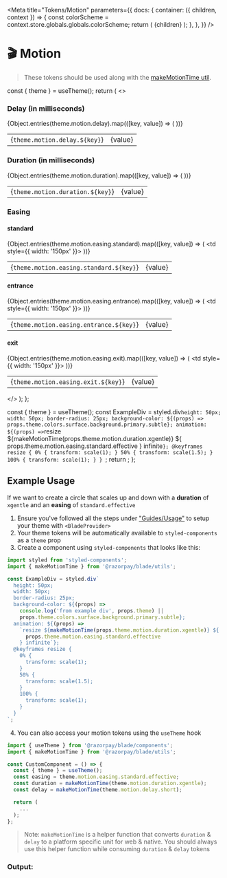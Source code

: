 
<Meta
  title="Tokens/Motion"
  parameters={{
    docs: {
      container: ({ children, context }) => {
        const colorScheme = context.store.globals.globals.colorScheme;
        return (
          <DocsContainer context={context}>
            <BladeProvider
              key={colorScheme}
              themeTokens={bladeTheme}
              colorScheme={colorScheme}
            >
              {children}
            </BladeProvider>
          </DocsContainer>
        );
      },
    },
  }}
/>

# 🎬 Motion

> These tokens should be used along with the [makeMotionTime util](?path=/story/utils-makemotiontime--page).

  const { theme } = useTheme();
  return (
    <>
      <h3>Delay (in milliseconds)</h3>
      <table>
        <tbody>
          {Object.entries(theme.motion.delay).map(([key, value]) => (
            <tr key={key}>
              <td>{`theme.motion.delay.${key}`}</td>
              <td>{value}</td>
            </tr>
          ))}
        </tbody>
      </table>
      <h3>Duration (in milliseconds)</h3>
      <table>
        <tbody>
          {Object.entries(theme.motion.duration).map(([key, value]) => (
            <tr key={key}>
              <td>{`theme.motion.duration.${key}`}</td>
              <td>{value}</td>
            </tr>
          ))}
        </tbody>
      </table>
      <h3>Easing</h3>
      <h4>standard</h4>
      <table>
        <tbody>
          {Object.entries(theme.motion.easing.standard).map(([key, value]) => (
            <tr key={key}>
              <td>{`theme.motion.easing.standard.${key}`}</td>
              <td>{value}</td>
              <td style={{ width: '150px' }}>
                <MovingDiv theme={theme} easing={theme.motion.easing.standard[key]} />
              </td>
            </tr>
          ))}
        </tbody>
      </table>
      <h4>entrance</h4>
      <table>
        <tbody>
          {Object.entries(theme.motion.easing.entrance).map(([key, value]) => (
            <tr key={key}>
              <td>{`theme.motion.easing.entrance.${key}`}</td>
              <td>{value}</td>
              <td style={{ width: '150px' }}>
                <MovingDiv theme={theme} easing={theme.motion.easing.entrance[key]} />
              </td>
            </tr>
          ))}
        </tbody>
      </table>
      <h4>exit</h4>
      <table>
        <tbody>
          {Object.entries(theme.motion.easing.exit).map(([key, value]) => (
            <tr key={key}>
              <td>{`theme.motion.easing.exit.${key}`}</td>
              <td>{value}</td>
              <td style={{ width: '150px' }}>
                <MovingDiv theme={theme} easing={theme.motion.easing.exit[key]} />
              </td>
            </tr>
          ))}
        </tbody>
      </table>
    </>
  );
};

  const { theme } = useTheme();
  const ExampleDiv = styled.div`
    height: 50px;
    width: 50px;
    border-radius: 25px;
    background-color: ${(props) => props.theme.colors.surface.background.primary.subtle};
    animation: ${(props) =>
      `resize ${makeMotionTime(props.theme.motion.duration.xgentle)} ${
        props.theme.motion.easing.standard.effective
      } infinite`};
    @keyframes resize {
      0% {
        transform: scale(1);
      }
      50% {
        transform: scale(1.5);
      }
      100% {
        transform: scale(1);
      }
    }
  `;
  return <ExampleDiv theme={theme} easing={theme.motion.easing.standard.effective} />;
};

<Motion />

## Example Usage

If we want to create a circle that scales up and down with a **duration** of `xgentle` and an **easing** of `standard.effective`

1. Ensure you've followed all the steps under ["Guides/Usage"](https://master--61c19ee8d3d282003ac1d81c.chromatic.com//?path=/story/guides-usage--page&globals=measureEnabled:false) to setup your theme with `<BladeProvider>`
2. Your theme tokens will be automatically available to `styled-components` as a `theme` prop
3. Create a component using `styled-components` that looks like this:

```jsx
import styled from 'styled-components';
import { makeMotionTime } from '@razorpay/blade/utils';

const ExampleDiv = styled.div`
  height: 50px;
  width: 50px;
  border-radius: 25px;
  background-color: ${(props) =>
    console.log('from example div', props.theme) ||
    props.theme.colors.surface.background.primary.subtle};
  animation: ${(props) =>
    `resize ${makeMotionTime(props.theme.motion.duration.xgentle)} ${
      props.theme.motion.easing.standard.effective
    } infinite`};
  @keyframes resize {
    0% {
      transform: scale(1);
    }
    50% {
      transform: scale(1.5);
    }
    100% {
      transform: scale(1);
    }
  }
`;
```

4. You can also access your motion tokens using the `useTheme` hook

```jsx
import { useTheme } from '@razorpay/blade/components';
import { makeMotionTime } from '@razorpay/blade/utils';

const CustomComponent = () => {
  const { theme } = useTheme();
  const easing = theme.motion.easing.standard.effective;
  const duration = makeMotionTime(theme.motion.duration.xgentle);
  const delay = makeMotionTime(theme.motion.delay.short);

  return (
    ...
  );
};
```

> Note: `makeMotionTime` is a helper function that converts `duration` & `delay` to a platform specific unit for web & native. You should always use this helper function while consuming `duration` & `delay` tokens

### Output:

<br />
<MotionExample />
